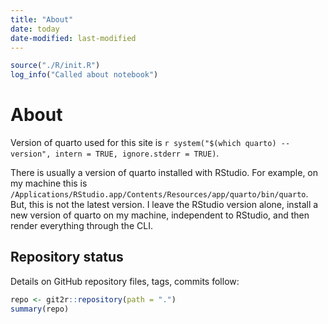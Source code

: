 ```yaml
---
title: "About"
date: today
date-modified: last-modified
---
```


```r
source("./R/init.R")
log_info("Called about notebook")
```

# About {.unnumbered}

Version of quarto used for this site is `r system("$(which quarto) --version", intern = TRUE, ignore.stderr = TRUE)`.

::: callout-warning
There is usually a version of quarto installed with RStudio.
For example, on my machine this is `/Applications/RStudio.app/Contents/Resources/app/quarto/bin/quarto`.
But, this is not the latest version.
I leave the RStudio version alone, install a new version of quarto on my machine, independent to RStudio, and then render everything through the CLI.
:::

## Repository status {.unnumbered}

Details on GitHub repository files, tags, commits follow:

```r
repo <- git2r::repository(path = ".")
summary(repo)
```



